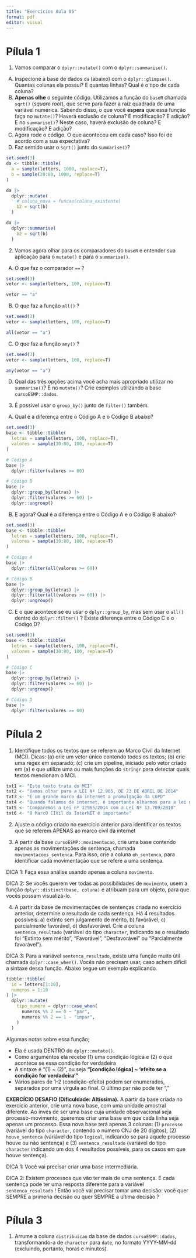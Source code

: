 ```yaml
---
title: "Exercícios Aula 05"
format: pdf
editor: visual
---
```


# Pílula 1

1.  Vamos comparar o `dplyr::mutate()` com o `dplyr::summarise()`.

<!-- -->

A)  Inspecione a base de dados `da` (abaixo) com o `dplyr::glimpse()`. Quantas colunas ela possui? E quantas linhas? Qual é o tipo de cada coluna?
B)  **Apenas olhe** o seguinte código. Utilizamos a função do `baseR` chamada `sqrt()` (*square root*), que serve para fazer a raiz quadrada de uma variável numérica. Sabendo disso, o que você **espera** que essa função faça no `mutate()`? Haverá exclusão de coluna? E modificação? E adição? E no `summarise()`? Neste caso, haverá exclusão de coluna? E modificação? E adição?
C)  Agora rode o código. O que aconteceu em cada caso? Isso foi de acordo com a sua expectativa?
D)  Faz sentido usar o `sqrt()` junto do `summarise()`?

```r
set.seed(3)
da <- tibble::tibble(
  a = sample(letters, 1000, replace=T),
  b = sample(20:80, 1000, replace=T)
)

da |>
  dplyr::mutate(
    # coluna_nova = funcao(coluna_existente)
    b2 = sqrt(b)
  )

da |>
  dplyr::summarise(
    b2 = sqrt(b)
  )
```

2.  Vamos agora olhar para os comparadores do `baseR` e entender sua aplicação para o `mutate()` e para o `summarise()`.

<!-- -->

A)  O que faz o comparador `==` ?

```r
set.seed(3)
vetor <- sample(letters, 100, replace=T)

vetor == "a"
```

B)  O que faz a função `all()` ?

```r
set.seed(3)
vetor <- sample(letters, 100, replace=T)

all(vetor == "a")
```

C)  O que faz a função `any()` ?

```r
set.seed(3)
vetor <- sample(letters, 100, replace=T)

any(vetor == "a")
```

D)  Qual das três opções acima você acha mais apropriado utilizar no `summarise()`? E no `mutate()`? Crie exemplos utilizando a base `cursoESMP::dados`.

<!-- -->

3.  É possível usar o `group_by()` junto de `filter()` também.

<!-- -->

A)  Qual é a diferença entre o Código A e o Código B abaixo?

```r
set.seed(3)
base <- tibble::tibble(
  letras = sample(letters, 100, replace=T),
  valores = sample(30:80, 100, replace=T)
)

# Código A
base |>
  dplyr::filter(valores >= 60)

# Código B
base |>
  dplyr::group_by(letras) |>
  dplyr::filter(valores >= 60) |>
  dplyr::ungroup()
```

B)  E agora? Qual é a diferença entre o Código A e o Código B abaixo?

```r
set.seed(3)
base <- tibble::tibble(
  letras = sample(letters, 100, replace=T),
  valores = sample(30:80, 100, replace=T)
)

# Código A
base |>
  dplyr::filter(all(valores >= 60))

# Código B
base |>
  dplyr::group_by(letras) |>
  dplyr::filter(all(valores >= 60)) |>
  dplyr::ungroup()
```

C)  E o que acontece se eu usar o `dplyr::group_by`, mas sem usar o `all()` dentro do `dplyr::filter()` ? Existe diferença entre o Código C e o Código D?

```r
set.seed(3)
base <- tibble::tibble(
  letras = sample(letters, 100, replace=T),
  valores = sample(30:80, 100, replace=T)
)

# Código C
base |>
  dplyr::group_by(letras) |>
  dplyr::filter(valores >= 60) |>
  dplyr::ungroup()

# Código D
base |>
  dplyr::filter(valores >= 60)
```

# Pílula 2

1.  Identifique todos os textos que se referem ao Marco Civil da Internet (MCI). Dicas: (a) crie um vetor único contendo todos os textos; (b) crie uma regex em separado; (c) crie um pipeline, iniciado pelo vetor criado em (a) e que utilize uma ou mais funções do `stringr` para detectar quais textos mencionam o MCI.

```r
txt1 <- "Este texto trata do MCI"
txt2 <- "Vamos olhar para a LEI Nº 12.965, DE 23 DE ABRIL DE 2014"
txt3 <- "É um grande marco da internet a promulgação da LGPD"
txt4 <- "Quando falamos de internet, é importante olharmos para a lei n. 12.965/2014 e não para a lei n. 10.406/2002"
txt5 <- "Comparemos a Lei nº 12965/2014 com a Lei Nº 13.709/2018"
txt6 <- "O MarcO CIVil da InterNET é importante"
```

2.  Ajuste o código criado no exercício anterior para identificar os textos que se referem APENAS ao marco civil da internet

3.  A partir da base `cursoESMP::movimentacao`, crie uma base contendo apenas as movimentações de sentença, chamada `movimentacoes_sentenca`. Para isso, crie a coluna `eh_sentenca`, para identificar cada movimentação que se refere a uma sentença.

DICA 1: Faça essa análise usando apenas a coluna `movimento`.

DICA 2: Se vocês querem ver todas as possibilidades de `movimento`, usem a função `dplyr::distinct(base, coluna)` e atribuam para um objeto, para que vocês possam visualizá-lo.

4.  A partir da base de movimentações de sentenças criada no exercício anterior, determine o resultado de cada sentença. Há 4 resultados possíveis: a) extinto sem julgamento de mérito, b) favorável, c) parcialmente favorável, d) desfavorável. Crie a coluna `sentenca_resultado` (variável do tipo `character`, indicando se o resultado foi "Extinto sem mérito", "Favorável", "Desfavorável" ou "Parcialmente favorável").

DICA 3: Para a variável `sentenca_resultado`, existe uma função muito útil chamada `dplyr::case_when()`. Vocês não precisam usar, caso achem difícil a sintaxe dessa função. Abaixo segue um exemplo explicando.

```r
tibble::tibble(
  id = letters[1:10],
  numeros = 1:10
) |> 
  dplyr::mutate(
    tipo_numero = dplyr::case_when(
      numeros %% 2 == 0 ~ "par",
      numeros %% 2 == 1 ~ "impar",
    )
  )
```

Algumas notas sobre essa função;

-   Ela é usada DENTRO do `dplyr::mutate()`.
-   Como argumentos ela recebe (1) uma condição lógica e (2) o que acontece se essa condição for verdadeira
-   A sintaxe é "(1) \~ (2)", ou seja **"\[condição lógica\] \~ 'efeito se a condição for verdadeira'"**
-   Vários pares de 1-2 (condição-efeito) podem ser enumerados, separados por uma vírgula ao final. O último par não pode ter ","

**EXERCÍCIO DESAFIO (Dificuldade: Altíssima).** A partir da base criada no exercício anterior, crie uma nova base, com uma unidade amostral diferente. Ao invés de ser uma base cuja unidade observacional seja processo-movimento, queremos criar uma base em que cada linha seja apenas um processo. Essa nova base terá apenas 3 colunas: (1) `processo` (variável do tipo `character`, contendo o número CNJ de 20 dígitos), (2) `houve_sentenca` (variável do tipo `logical`, indicando se para aquele processo houve ou não sentença) e (3) `sentenca_resultado` (variável do tipo `character` indicando um dos 4 resultados possíveis, para os casos em que houve sentença).

DICA 1: Você vai precisar criar uma base intermediária.

DICA 2: Existem processos que vão ter mais de uma sentença. E cada sentença pode ter uma resposta diferente para a variável `sentenca_resultado` ! Então você vai precisar tomar uma decisão: você quer SEMPRE a primeria decisão ou quer SEMPRE a última decisão ?

# Pílula 3

1.  Arrume a coluna `distribuicao` da base de dados `cursoESMP::dados`, transformando-a de `character` para `date`, no formato YYYY-MM-dd (excluindo, portanto, horas e minutos).
